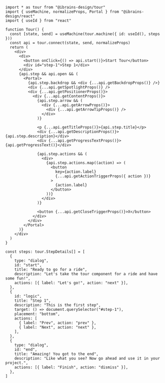 ```tsx
import * as tour from "@ibrains-design/tour"
import { useMachine, normalizeProps, Portal } from "@ibrains-design/react"
import { useId } from "react"

function Tour() {
  const [state, send] = useMachine(tour.machine({ id: useId(), steps }))
  const api = tour.connect(state, send, normalizeProps)
  return (
    <div>
      <div>
        <button onClick={() => api.start()}>Start Tour</button>
        <div id="step-1">Step 1</div>
      </div>
      {api.step && api.open && (
        <Portal>
          {api.step.backdrop && <div {...api.getBackdropProps()} />}
          <div {...api.getSpotlightProps()} />
          <div {...api.getPositionerProps()}>
            <div {...api.getContentProps()}>
              {api.step.arrow && (
                <div {...api.getArrowProps()}>
                  <div {...api.getArrowTipProps()} />
                </div>
              )}

              <p {...api.getTitleProps()}>{api.step.title}</p>
              <div {...api.getDescriptionProps()}>{api.step.description}</div>
              <div {...api.getProgressTextProps()}>{api.getProgressText()}</div>

              {api.step.actions && (
                <div>
                  {api.step.actions.map((action) => (
                    <button
                      key={action.label}
                      {...api.getActionTriggerProps({ action })}
                    >
                      {action.label}
                    </button>
                  ))}
                </div>
              )}

              <button {...api.getCloseTriggerProps()}>X</button>
            </div>
          </div>
        </Portal>
      )}
    </div>
  )
}

const steps: tour.StepDetails[] = [
  {
    type: "dialog",
    id: "start",
    title: "Ready to go for a ride",
    description: "Let's take the tour component for a ride and have some fun!",
    actions: [{ label: "Let's go!", action: "next" }],
  },
  {
    id: "logic",
    title: "Step 1",
    description: "This is the first step",
    target: () => document.querySelector("#step-1"),
    placement: "bottom",
    actions: [
      { label: "Prev", action: "prev" },
      { label: "Next", action: "next" },
    ],
  },
  {
    type: "dialog",
    id: "end",
    title: "Amazing! You got to the end",
    description: "Like what you see? Now go ahead and use it in your project.",
    actions: [{ label: "Finish", action: "dismiss" }],
  },
]
```

